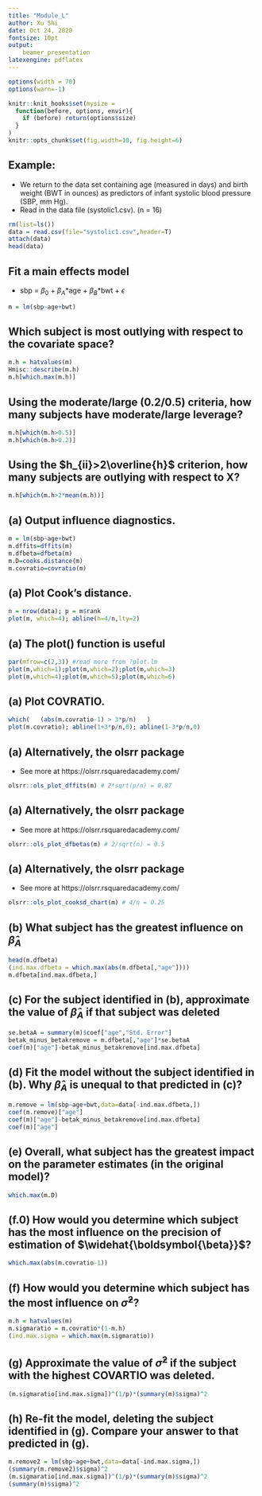 ```yaml
---
title: "Module_L"
author: Xu Shi
date: Oct 24, 2020
fontsize: 10pt
output: 
    beamer_presentation
latexengine: pdflatex
---
```

```r
options(width = 70)
options(warn=-1)
```
```r
knitr::knit_hooks$set(mysize = 
  function(before, options, envir){
    if (before) return(options$size)
  }
)
knitr::opts_chunk$set(fig.width=10, fig.height=6) 
```
## Example: 
+ We return to the data set containing age (measured in days) and birth weight (BWT in ounces) as predictors of infant systolic blood pressure (SBP, mm Hg). 
+ Read in the data file (systolic1.csv). (n = 16)
```r
rm(list=ls())
data = read.csv(file="systolic1.csv",header=T)
attach(data)
head(data)
```
## Fit a main effects model
+ sbp = $\beta_0$ + $\beta_A*$age + $\beta_B*$bwt + $\epsilon$
```r
m = lm(sbp~age+bwt)
```


## Which subject is most outlying with respect to the covariate space?
```r
m.h = hatvalues(m)
Hmisc::describe(m.h)
m.h[which.max(m.h)]
```

## Using the moderate/large (0.2/0.5) criteria, how many subjects have moderate/large leverage?
```r
m.h[which(m.h>0.5)]
m.h[which(m.h>0.2)]
```

## Using the $h_{ii}>2\overline{h}$ criterion, how many subjects are outlying with respect to $\boldsymbol{X}$?
```r
m.h[which(m.h>2*mean(m.h))]
```


## (a) Output influence diagnostics.
```r
m = lm(sbp~age+bwt)
m.dffits=dffits(m)
m.dfbeta=dfbeta(m)
m.D=cooks.distance(m)
m.covratio=covratio(m)
```
## (a) Plot Cook’s distance.
```r
n = nrow(data); p = m$rank
plot(m, which=4); abline(h=4/n,lty=2)
```


## (a) The plot() function is useful
```r
par(mfrow=c(2,3)) #read more from ?plot.lm
plot(m,which=1);plot(m,which=2);plot(m,which=3)
plot(m,which=4);plot(m,which=5);plot(m,which=6)
```

## (a) Plot COVRATIO.
```r
which(   (abs(m.covratio-1) > 3*p/n)   )
plot(m.covratio); abline(1+3*p/n,0); abline(1-3*p/n,0)
```

## (a) Alternatively, the olsrr package
+ See more at https://olsrr.rsquaredacademy.com/
```r
olsrr::ols_plot_dffits(m) # 2*sqrt(p/n) = 0.87
```

## (a) Alternatively, the olsrr package
+ See more at https://olsrr.rsquaredacademy.com/
```r
olsrr::ols_plot_dfbetas(m) # 2/sqrt(n) = 0.5
```

## (a) Alternatively, the olsrr package
+ See more at https://olsrr.rsquaredacademy.com/
```r
olsrr::ols_plot_cooksd_chart(m) # 4/n = 0.25
```

## (b) What subject has the greatest influence on $\widehat{\beta}_A$
```r
head(m.dfbeta)
(ind.max.dfbeta = which.max(abs(m.dfbeta[,"age"])))
m.dfbeta[ind.max.dfbeta,]
```

## (c) For the subject identified in (b), approximate the value of $\widehat{\beta}_A$ if that subject was deleted
```r
se.betaA = summary(m)$coef["age","Std. Error"]
betak_minus_betakremove = m.dfbeta[,"age"]*se.betaA
coef(m)["age"]-betak_minus_betakremove[ind.max.dfbeta]
```

## (d) Fit the model without the subject identified in (b). Why $\widehat{\beta}_A$ is unequal to that predicted in (c)?
```r
m.remove = lm(sbp~age+bwt,data=data[-ind.max.dfbeta,])
coef(m.remove)["age"]
coef(m)["age"]-betak_minus_betakremove[ind.max.dfbeta]
coef(m)["age"]
```


## (e) Overall, what subject has the greatest impact on the parameter estimates (in the original model)?
```r
which.max(m.D)
```

## (f.0) How would you determine which subject has the most influence on the precision of estimation of $\widehat{\boldsymbol{\beta}}$?
```r
which.max(abs(m.covratio-1))
```

## (f) How would you determine which subject has the most influence on $\widehat{\sigma}^2$?
```r
m.h = hatvalues(m)
m.sigmaratio = m.covratio*(1-m.h)
(ind.max.sigma = which.max(m.sigmaratio))
```



## (g) Approximate the value of $\widehat{\sigma}^2$ if the subject with the highest COVARTIO was deleted.
```r
(m.sigmaratio[ind.max.sigma])^(1/p)*(summary(m)$sigma)^2
```

## (h) Re-fit the model, deleting the subject identified in (g). Compare your answer to that predicted in (g).
```r
m.remove2 = lm(sbp~age+bwt,data=data[-ind.max.sigma,])
(summary(m.remove2)$sigma)^2
(m.sigmaratio[ind.max.sigma])^(1/p)*(summary(m)$sigma)^2
(summary(m)$sigma)^2
```